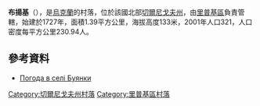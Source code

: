{{coord|51|47|0|N|31|10|53|E|scale:100000|display=title}}

'''布揚基'''（{{lang-uk|Буянки}}），是[[烏克蘭|烏克蘭]]的村落，位於該國北部[[切爾尼戈夫州|切爾尼戈夫州]]，由[[里普基區|里普基區]]負責管轄，始建於1727年，面積1.39平方公里，海拔高度133米，2001年人口321，人口密度每平方公里230.94人。

==參考資料==
* [http://weather.in.ua/ua/chernigovskaja/2434 Погода в селі Буянки] {{Wayback|url=http://weather.in.ua/ua/chernigovskaja/2434 |date=20111220140320 }}

[[Category:切爾尼戈夫州村落|Category:切爾尼戈夫州村落]]
[[Category:里普基區村落|Category:里普基區村落]]


{{Chernihiv-geo-stub}}